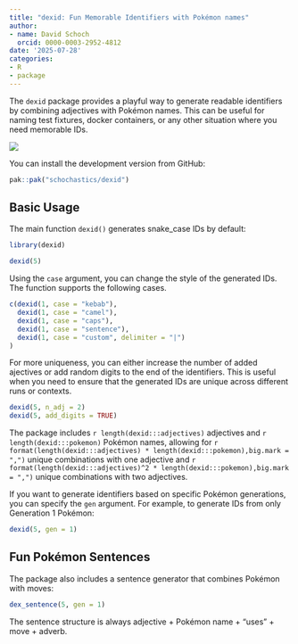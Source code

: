 ```yaml
---
title: "dexid: Fun Memorable Identifiers with Pokémon names"
author:
- name: David Schoch
  orcid: 0000-0003-2952-4812
date: '2025-07-28'
categories:
- R
- package
---
```


The `dexid` package provides a playful way to generate readable identifiers by combining adjectives with Pokémon names. 
This can be useful for naming test fixtures, docker containers, or any other situation where you need memorable IDs.

![](dexid.png){fig-align="center"}

You can install the development version from GitHub:

```r
pak::pak("schochastics/dexid")
```

## Basic Usage

The main function `dexid()` generates snake_case IDs by default:

```r
library(dexid)

dexid(5)
```

Using the `case` argument, you can change the style of the generated IDs. The function supports the following cases.

```r
c(dexid(1, case = "kebab"),
  dexid(1, case = "camel"),
  dexid(1, case = "caps"),
  dexid(1, case = "sentence"),
  dexid(1, case = "custom", delimiter = "|")
)
```

For more uniqueness, you can either increase the number of added ajectives or add random digits to the end of the identifiers. This is useful when you need to ensure that the generated IDs are unique across different runs or contexts.

```r
dexid(5, n_adj = 2)
dexid(5, add_digits = TRUE)
```

The package includes `r length(dexid:::adjectives)` adjectives and `r length(dexid:::pokemon)` Pokémon names, allowing for `r format(length(dexid:::adjectives) * length(dexid:::pokemon),big.mark = ",")` unique combinations with one adjective and `r format(length(dexid:::adjectives)^2 * length(dexid:::pokemon),big.mark = ",")` unique combinations with two adjectives.


If you want to generate identifiers based on specific Pokémon generations, you can specify the `gen` argument. For example, to generate IDs from only Generation 1 Pokémon:

```r
dexid(5, gen = 1)
```

## Fun Pokémon Sentences

The package also includes a sentence generator that combines Pokémon with moves:

```r
dex_sentence(5, gen = 1)
```

The sentence structure is always adjective + Pokémon name + "uses" + move + adverb.